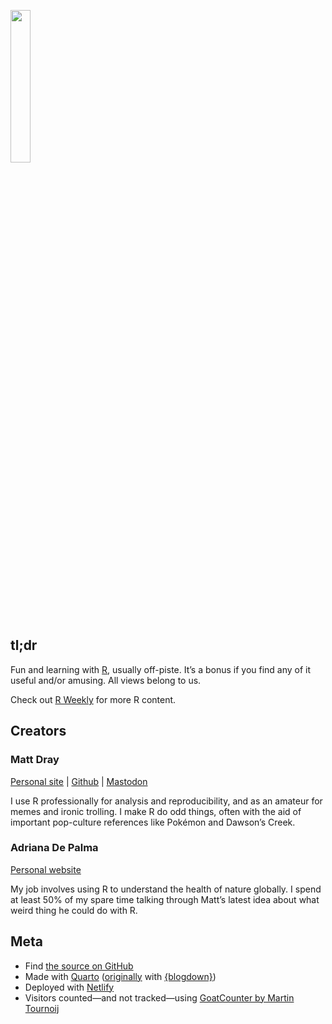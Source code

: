 ![](images/logo-hex.png){fig-alt="Hexagonal sticker with pixel-art of the the rostrum.blog insect logo on it."width="25%" fig-align="left"}

## tl;dr

Fun and learning with [R](https://www.r-project.org/), usually off-piste. It's a bonus if you find any of it useful and/or amusing. All views belong to us.

Check out [R Weekly](https://rweekly.org/) for more R content.

## Creators

### Matt Dray

[Personal site](https://www.matt-dray.com) | [Github](https://github.com/matt-dray) | [Mastodon](https://fosstodon.org/@mattdray)

I use R professionally for analysis and reproducibility, and as an amateur for memes and ironic trolling. I make R do odd things, often with the aid of important pop-culture references like Pokémon and Dawson's Creek.

### Adriana De Palma

[Personal website](https://www.adrianadepalma.com)

My job involves using R to understand the health of nature globally. I spend at least 50% of my spare time talking through Matt's latest idea about what weird thing he could do with R. 

## Meta

* Find [the source on GitHub](https://github.com/matt-dray/rostrum-blog-2)
* Made with [Quarto](https://quarto.org/docs/websites/website-blog.html) ([originally](https://github.com/matt-dray/rostrum-blog) with [{blogdown}](https://pkgs.rstudio.com/blogdown/))
* Deployed with [Netlify](https://www.netlify.com/)
* Visitors counted—and not tracked—using [GoatCounter by Martin Tournoij](https://www.goatcounter.com/)
